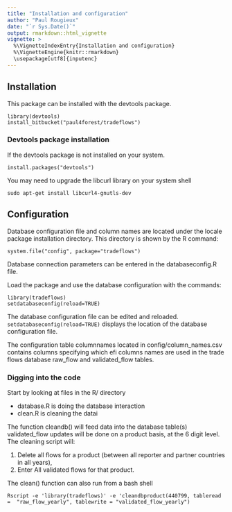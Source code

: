 ```yaml
---
title: "Installation and configuration"
author: "Paul Rougieux"
date: "`r Sys.Date()`"
output: rmarkdown::html_vignette
vignette: >
  %\VignetteIndexEntry{Installation and configuration}
  %\VignetteEngine{knitr::rmarkdown}
  \usepackage[utf8]{inputenc}
---
```

 
 
## Installation
This package can be installed with the devtools package.
```
library(devtools)
install_bitbucket("paul4forest/tradeflows")
```

### Devtools package installation
If the devtools package is not installed on your system.
```
install.packages("devtools")
```
You may need to upgrade the libcurl library on your system shell
```
sudo apt-get install libcurl4-gnutls-dev 
```


## Configuration
Database configuration file and column names are located under the locale package installation directory. 
This directory is shown by the R command:
```
system.file("config", package="tradeflows")
```
Database connection parameters can be entered
in the databaseconfig.R file.

Load the package and use the database configuration
with the commands:
```
library(tradeflows)
setdatabaseconfig(reload=TRUE)
```
The database configuration file can be edited and reloaded.
`setdatabaseconfig(reload=TRUE)` displays the location of the database configuration file.


The configuration table columnnames located in config/column_names.csv
contains columns specifying which efi 
columns names are used in the trade flows database
raw_flow and validated_flow tables.


### Digging into the code
Start by looking at files in the R/ directory

* database.R is doing the database interaction
* clean.R is cleaning the datai


The function cleandb() will feed data into the database table(s) validated_flow
updates will be done on a product basis, at the 6 digit level. The cleaning script will:

1. Delete all flows for a product
  (between all reporter and partner countries in all years),
2. Enter All validated flows for that product.

The clean() function can also run from a bash shell
```
Rscript -e 'library(tradeflows)' -e 'cleandbproduct(440799, tableread =  "raw_flow_yearly", tablewrite = "validated_flow_yearly")
```
